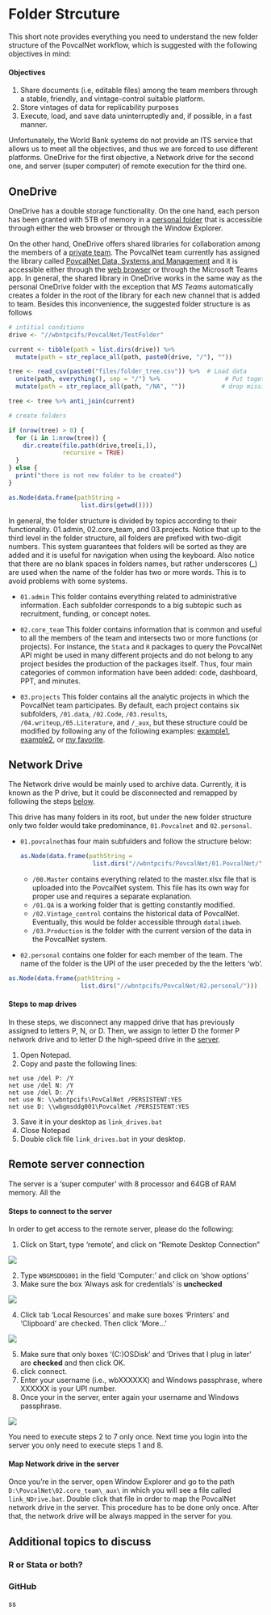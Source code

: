 # Folder Strcuture

This short note provides everything you need to understand the new folder structure of the PovcalNet workflow, which is suggested with the following objectives in mind:

#### Objectives
1. Share documents (i.e, editable files) among the team members through a stable, friendly, and vintage-control suitable platform.
2. Store vintages of data for replicability purposes
3. Execute, load, and save data uninterruptedly and, if possible, in a fast manner.

Unfortunately, the World Bank systems do not provide an ITS service that allows us to meet all the objectives, and thus we are forced to use different platforms. OneDrive for the first objective, a Network drive for the second one, and server (super computer) of remote execution for the third one. 

## OneDrive

OneDrive has a double storage functionality. On the one hand, each person has been granted with 5TB of memory in a [personal folder](https://worldbankgroup-my.sharepoint.com/) that is accessible through either the web browser or through the Window Explorer. 

On the other hand, OneDrive offers shared libraries for collaboration among the members of a [private team](https://teams.microsoft.com/_#/?lm=deeplink&lmsrc=officeWaffle). The PovcalNet team currently has assigned the library called [PovcalNet Data, Systems and Management](https://worldbankgroup.sharepoint.com/teams/PovcalNetDataSystemsandManagement-WBGroup) and it is accessible either through the [web browser](https://teams.microsoft.com/_#) or through the Microsoft Teams app. In general, the shared library in OneDrive works in the same way as the personal OneDrive folder with the exception that *MS Teams* automatically creates a folder in the root of the library for each new channel that is added to team. Besides this inconvenience, the suggested folder structure is as follows

```{r load, echo = FALSE, results='hide', message = FALSE}

# intitial conditions
drive <- "//wbntpcifs/PovcalNet/TestFolder"

current <- tibble(path = list.dirs(drive)) %>%
  mutate(path = str_replace_all(path, paste0(drive, "/"), ""))

tree <- read_csv(paste0("files/folder_tree.csv")) %>%  # Load data
  unite(path, everything(), sep = "/") %>%                  # Put together all variables for folder levels
  mutate(path = str_replace_all(path, "/NA", ""))          # drop missings section

tree <- tree %>% anti_join(current)

# create folders

if (nrow(tree) > 0) {
  for (i in 1:nrow(tree)) {
    dir.create(file.path(drive,tree[i,]),
               recursive = TRUE)
  }
} else {
  print("there is not new folder to be created")
}

```

```{r tree, echo = FALSE}
as.Node(data.frame(pathString =
                    list.dirs(getwd())))
```

In general, the folder structure is divided by topics according to their functionality. 01.admin, 02.core_team, and 03.projects. Notice that up to the third level in the folder structure, all folders are prefixed with two-digit numbers. This system guarantees that folders will be sorted as they are added and it is useful for navigation when using the keyboard. Also notice that there are no blank spaces in folders names, but rather underscores (_) are used when the name of the folder has two or more words. This is to avoid problems with some systems. 

* `01.admin` This folder contains everything related to administrative information. Each subfolder corresponds to a big subtopic such as recruitment, funding, or concept notes.

* `02.core_team` This folder contains information that is common and useful to all the members of the team and intersects two or more functions (or projects). For instance, the `Stata` and `R` packages to query the PovcalNet API might be used in many different projects and do not belong to any project besides the production of the packages itself. Thus, four main categories of common information have been added: code, dashboard, PPT, and minutes.

* `03.projects` This folder contains all the analytic projects in which the PovcalNet team participates. By default, each project contains six subfolders, `/01.data`, `/02.Code`, `/03.results`, `/04.writeup`,`/05.Literature`, and `/_aux`, but these structure could be modified by following any of the following examples: [example1](http://projecttemplate.net/architecture.html), [example2](http://blog.jom.link/implementation_basic_reproductible_workflow.html), or [my favorite](https://itsalocke.com/starters/).

## Network Drive

The Network drive would be mainly used to archive data. Currently, it is known as the P drive, but it could be disconnected and remapped by following the steps [below](#steps). 

This drive has many folders in its root, but under the new folder structure only two folder would take predominance, `01.Povcalnet` and `02.personal`. 

* `01.povcalnet`has four main subfulders and follow the structure below:

    ```{r tree2, echo = FALSE}
    as.Node(data.frame(pathString =
                        list.dirs("//wbntpcifs/PovcalNet/01.PovcalNet/")))
    ```

  + `/00.Master` contains everything related to the master.xlsx file that is uploaded into the PovcalNet system. This file has its own way for proper use and requires a separate explanation.
  + `/01.QA` is a working folder that is getting constantly modified.
  + `/02.Vintage_control` contains the historical data of PovcalNet. Eventually, this would be folder accessible through `datalibweb`.
  + `/03.Production` is the folder with the current version of the data in the PovcalNet system.
* `02.personal` contains one folder for each member of the team. The name of the folder is the UPI of the user preceded by the the letters 'wb'. 
```{r tree3, echo = FALSE}
as.Node(data.frame(pathString =
                    list.dirs("//wbntpcifs/PovcalNet/02.personal/")))
```


#### Steps to map drives {#steps}

In these steps, we disconnect any mapped drive that has previously assigned to letters P, N, or D. Then, we assign to letter D the former P network drive and to letter D the high-speed drive in the [server](#server). 

1.	Open Notepad. 
2.	Copy and paste the following lines:
```
net use /del P: /Y
net use /del N: /Y
net use /del D: /Y
net use N: \\wbntpcifs\PovCalNet /PERSISTENT:YES
net use D: \\wbgmsddg001\PovcalNet /PERSISTENT:YES
```
3.	Save it in your desktop as `link_drives.bat`
4.	Close Notepad
5.	Double click file `link_drives.bat` in your desktop. 


## Remote server connection {#server}

The server is a 'super computer' with 8 processor and 64GB of RAM memory. All the 

#### Steps to connect to the server {#connect}
In order to get access to the remote server, please do the following: 

1. Click on Start, type 'remote', and click on "Remote Desktop Connection"

![](x:/01.personal/wb384996/temporal/R/folder_structure/remote1.PNG)

2. Type `WBGMSDDG001` in the field 'Computer:' and click on 'show options'
3. Make sure the box 'Always ask for credentials' is **unchecked**

![](x:/01.personal/wb384996/temporal/R/folder_structure/remote2.PNG)

4. Click tab 'Local Resources' and make sure boxes 'Printers' and 'Clipboard' are checked. Then click 'More...'

![](x:/01.personal/wb384996/temporal/R/folder_structure/remote3.PNG)

5. Make sure that only boxes '(C:)OSDisk' and 'Drives that I plug in later' are **checked** and then click OK.
6. click connect. 
7. Enter your username (i.e., wbXXXXXX) and Windows passphrase, where XXXXXX is your UPI number.
8. Once your in the server, enter again your username and Windows passphrase.

![](x:/01.personal/wb384996/temporal/R/folder_structure/remote4.PNG)

You need to execute steps 2 to 7 only once. Next time you login into the server you only need to execute steps 1 and 8. 


#### Map Network drive in the server

Once you're in the server, open Window Explorer and go to the path `D:\PovcalNet\02.core_team\_aux\` in which you will see a file called `link_NDrive.bat`. Double click that file in order to map the PovcalNet network drive in the server. This procedure has to be done only once. After that, the network drive will be always mapped in the server for you. 


## Additional topics to discuss {#add}

### R or Stata or both?

### GitHub


ss

